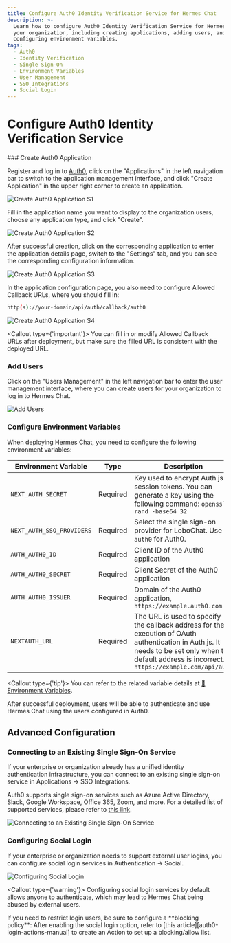 ```yaml
---
title: Configure Auth0 Identity Verification Service for Hermes Chat
description: >-
  Learn how to configure Auth0 Identity Verification Service for Hermes Chat for
  your organization, including creating applications, adding users, and
  configuring environment variables.
tags:
  - Auth0
  - Identity Verification
  - Single Sign-On
  - Environment Variables
  - User Management
  - SSO Integrations
  - Social Login
---
```


# Configure Auth0 Identity Verification Service

<Steps>
  ### Create Auth0 Application

  Register and log in to [Auth0][auth0-client-page], click on the "Applications" in the left navigation bar to switch to the application management interface, and click "Create Application" in the upper right corner to create an application.

  <Image alt="Create Auth0 Application S1" inStep src="https://github.com/hermeslabs/hermes-chat/assets/30863298/f068190f-0027-4d3b-8667-d632e43d5a86" />

  Fill in the application name you want to display to the organization users, choose any application type, and click "Create".

  <Image alt="Create Auth0 Application S2" inStep src="https://github.com/hermeslabs/hermes-chat/assets/30863298/3e0082df-9b6f-46f3-b67f-bdc79e1eb2cc" />

  After successful creation, click on the corresponding application to enter the application details page, switch to the "Settings" tab, and you can see the corresponding configuration information.

  <Image alt="Create Auth0 Application S3" inStep src="https://github.com/hermeslabs/hermes-chat/assets/30863298/df4cea85-616a-46f5-b2de-42725d9b82a6" />

  In the application configuration page, you also need to configure Allowed Callback URLs, where you should fill in:

  ```bash
  http(s)://your-domain/api/auth/callback/auth0
  ```

  <Image alt="Create Auth0 Application S4" inStep src="https://github.com/hermeslabs/hermes-chat/assets/30863298/62fbd09f-a69a-4460-949b-0f6285fa65b9" />

  <Callout type={'important'}>
    You can fill in or modify Allowed Callback URLs after deployment, but make sure the filled URL is
    consistent with the deployed URL.
  </Callout>

  ### Add Users

  Click on the "Users Management" in the left navigation bar to enter the user management interface, where you can create users for your organization to log in to Hermes Chat.

  <Image alt="Add Users" inStep src="https://github.com/hermeslabs/hermes-chat/assets/30863298/0beda150-d0b6-43cf-a9f1-fce928b83a96" />

  ### Configure Environment Variables

  When deploying Hermes Chat, you need to configure the following environment variables:

  | Environment Variable      | Type     | Description                                                                                                                                                                                         |
  | ------------------------- | -------- | --------------------------------------------------------------------------------------------------------------------------------------------------------------------------------------------------- |
  | `NEXT_AUTH_SECRET`        | Required | Key used to encrypt Auth.js session tokens. You can generate a key using the following command: `openssl rand -base64 32`                                                                           |
  | `NEXT_AUTH_SSO_PROVIDERS` | Required | Select the single sign-on provider for LoboChat. Use `auth0` for Auth0.                                                                                                                             |
  | `AUTH_AUTH0_ID`           | Required | Client ID of the Auth0 application                                                                                                                                                                  |
  | `AUTH_AUTH0_SECRET`       | Required | Client Secret of the Auth0 application                                                                                                                                                              |
  | `AUTH_AUTH0_ISSUER`       | Required | Domain of the Auth0 application, `https://example.auth0.com`                                                                                                                                        |
  | `NEXTAUTH_URL`            | Required | The URL is used to specify the callback address for the execution of OAuth authentication in Auth.js. It needs to be set only when the default address is incorrect. `https://example.com/api/auth` |

  <Callout type={'tip'}>
    You can refer to the related variable details at [📘Environment Variables](/docs/self-hosting/environment-variable#auth0).
  </Callout>
</Steps>

<Callout>
  After successful deployment, users will be able to authenticate and use Hermes Chat using the users
  configured in Auth0.
</Callout>

## Advanced Configuration

### Connecting to an Existing Single Sign-On Service

If your enterprise or organization already has a unified identity authentication infrastructure, you can connect to an existing single sign-on service in Applications -> SSO Integrations.

Auth0 supports single sign-on services such as Azure Active Directory, Slack, Google Workspace, Office 365, Zoom, and more. For a detailed list of supported services, please refer to [this link][auth0-sso-integrations].

<Image alt="Connecting to an Existing Single Sign-On Service" src="https://github.com/hermeslabs/hermes-chat/assets/30863298/9891347e-a338-4aa9-8714-f16c8dbcfcec" />

### Configuring Social Login

If your enterprise or organization needs to support external user logins, you can configure social login services in Authentication -> Social.

<Image alt="Configuring Social Login" src="https://github.com/hermeslabs/hermes-chat/assets/30863298/880749a6-5ba4-4e20-a968-b583a54de7fa" />

<Callout type={'warning'}>
  Configuring social login services by default allows anyone to authenticate, which may lead to
  Hermes Chat being abused by external users.
</Callout>

<Callout>
  If you need to restrict login users, be sure to configure a **blocking policy**: After enabling
  the social login option, refer to [this article][auth0-login-actions-manual] to create an Action
  to set up a blocking/allow list.
</Callout>

[auth0-client-page]: https://manage.auth0.com/dashboard
[auth0-login-actions-manual]: https://auth0.com/blog/permit-or-deny-login-requests-using-auth0-actions/
[auth0-sso-integrations]: https://marketplace.auth0.com/features/sso-integrations
